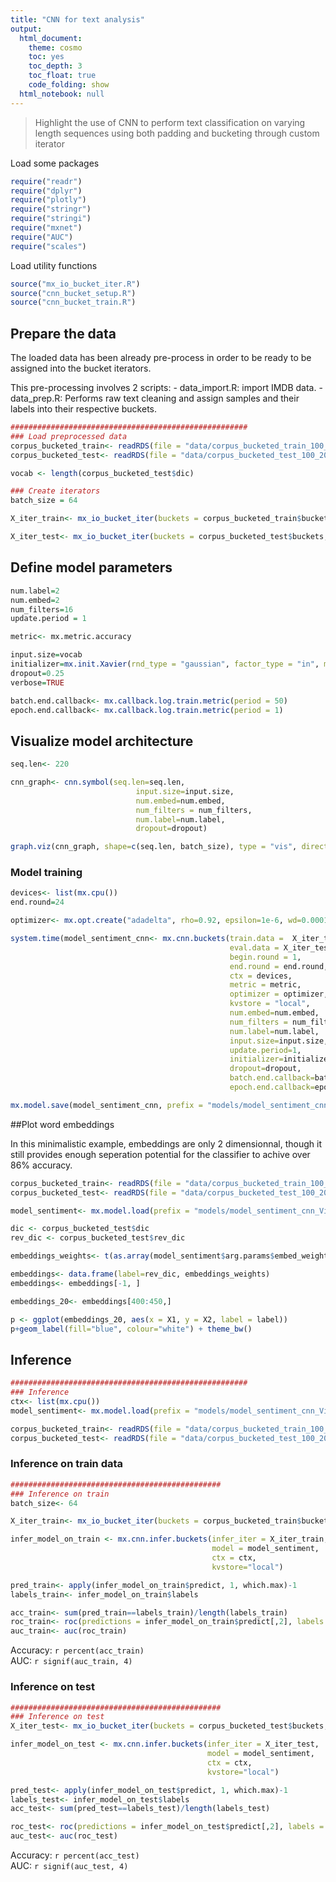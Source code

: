 ```yaml
---
title: "CNN for text analysis"
output:
  html_document:
    theme: cosmo
    toc: yes
    toc_depth: 3
    toc_float: true
    code_folding: show
  html_notebook: null
---
```


> Highlight the use of CNN to perform text classification on varying length sequences using both padding and bucketing through custom iterator


Load some packages

```r
require("readr")
require("dplyr")
require("plotly")
require("stringr")
require("stringi")
require("mxnet")
require("AUC")
require("scales")
```


Load utility functions

```r
source("mx_io_bucket_iter.R")
source("cnn_bucket_setup.R")
source("cnn_bucket_train.R")
```


## Prepare the data

The loaded data has been already pre-process in order to be ready to be assigned into the bucket iterators. 

This pre-processing involves 2 scripts: 
- data_import.R: import IMDB data.
- data_prep.R: Performs raw text cleaning and assign samples and their labels into their respective buckets. 

```r

#####################################################
### Load preprocessed data
corpus_bucketed_train<- readRDS(file = "data/corpus_bucketed_train_100_200_300_500_800_left.rds")
corpus_bucketed_test<- readRDS(file = "data/corpus_bucketed_test_100_200_300_500_800_left.rds")

vocab <- length(corpus_bucketed_test$dic)

### Create iterators
batch_size = 64

X_iter_train<- mx_io_bucket_iter(buckets = corpus_bucketed_train$buckets, batch_size = batch_size, data_mask_element = 0, shuffle = T)

X_iter_test<- mx_io_bucket_iter(buckets = corpus_bucketed_test$buckets, batch_size = batch_size, data_mask_element = 0, shuffle = F)

```

## Define model parameters

```r

num.label=2
num.embed=2
num_filters=16
update.period = 1

metric<- mx.metric.accuracy

input.size=vocab
initializer=mx.init.Xavier(rnd_type = "gaussian", factor_type = "in", magnitude = 2)
dropout=0.25
verbose=TRUE

batch.end.callback<- mx.callback.log.train.metric(period = 50)
epoch.end.callback<- mx.callback.log.train.metric(period = 1)

```

## Visualize model architecture

```r

seq.len<- 220

cnn_graph<- cnn.symbol(seq.len=seq.len,
                            input.size=input.size,
                            num.embed=num.embed,
                            num_filters = num_filters,
                            num.label=num.label,
                            dropout=dropout)

graph.viz(cnn_graph, shape=c(seq.len, batch_size), type = "vis", direction = "LR", graph.height.px = 140)

```


### Model training

```r

devices<- list(mx.cpu())
end.round=24

optimizer<- mx.opt.create("adadelta", rho=0.92, epsilon=1e-6, wd=0.0001, clip_gradient=NULL, rescale.grad=1/batch_size)

system.time(model_sentiment_cnn<- mx.cnn.buckets(train.data =  X_iter_train,
                                                 eval.data = X_iter_test,
                                                 begin.round = 1, 
                                                 end.round = end.round, 
                                                 ctx = devices, 
                                                 metric = metric, 
                                                 optimizer = optimizer, 
                                                 kvstore = "local",
                                                 num.embed=num.embed, 
                                                 num_filters = num_filters,
                                                 num.label=num.label,
                                                 input.size=input.size,
                                                 update.period=1,
                                                 initializer=initializer,
                                                 dropout=dropout,
                                                 batch.end.callback=batch.end.callback,
                                                 epoch.end.callback=epoch.end.callback))

mx.model.save(model_sentiment_cnn, prefix = "models/model_sentiment_cnn_Visual_v5", iteration = 24)

```


##Plot word embeddings

In this minimalistic example, embeddings are only 2 dimensionnal, though it still provides enough seperation potential for the classifier to achive over 86% accuracy. 

```r

corpus_bucketed_train<- readRDS(file = "data/corpus_bucketed_train_100_200_300_500_800_left.rds")
corpus_bucketed_test<- readRDS(file = "data/corpus_bucketed_test_100_200_300_500_800_left.rds")

model_sentiment<- mx.model.load(prefix = "models/model_sentiment_cnn_Visual_v5", iteration = 24)

dic <- corpus_bucketed_test$dic
rev_dic <- corpus_bucketed_test$rev_dic

embeddings_weights<- t(as.array(model_sentiment$arg.params$embed_weight))

embeddings<- data.frame(label=rev_dic, embeddings_weights)
embeddings<- embeddings[-1, ]

embeddings_20<- embeddings[400:450,]

p <- ggplot(embeddings_20, aes(x = X1, y = X2, label = label))
p+geom_label(fill="blue", colour="white") + theme_bw()

```

## Inference

```r

#####################################################
### Inference
ctx<- list(mx.cpu())
model_sentiment<- mx.model.load(prefix = "models/model_sentiment_cnn_Visual_v5", iteration = 24)

corpus_bucketed_train<- readRDS(file = "data/corpus_bucketed_train_100_200_300_500_800_left.rds")
corpus_bucketed_test<- readRDS(file = "data/corpus_bucketed_test_100_200_300_500_800_left.rds")

```


### Inference on train data

```r

###############################################
### Inference on train
batch_size<- 64

X_iter_train<- mx_io_bucket_iter(buckets = corpus_bucketed_train$buckets, batch_size = batch_size, data_mask_element = 0, shuffle = F)

infer_model_on_train <- mx.cnn.infer.buckets(infer_iter = X_iter_train, 
                                             model = model_sentiment,
                                             ctx = ctx,
                                             kvstore="local")

pred_train<- apply(infer_model_on_train$predict, 1, which.max)-1
labels_train<- infer_model_on_train$labels

acc_train<- sum(pred_train==labels_train)/length(labels_train)
roc_train<- roc(predictions = infer_model_on_train$predict[,2], labels = factor(labels_train))
auc_train<- auc(roc_train)

```

Accuracy: `r percent(acc_train)`  
AUC: `r signif(auc_train, 4)`



### Inference on test

```r
###############################################
### Inference on test
X_iter_test<- mx_io_bucket_iter(buckets = corpus_bucketed_test$buckets, batch_size = 1, data_mask_element = 0, shuffle = F)

infer_model_on_test <- mx.cnn.infer.buckets(infer_iter = X_iter_test, 
                                            model = model_sentiment,
                                            ctx = ctx,
                                            kvstore="local")

pred_test<- apply(infer_model_on_test$predict, 1, which.max)-1
labels_test<- infer_model_on_test$labels
acc_test<- sum(pred_test==labels_test)/length(labels_test)

roc_test<- roc(predictions = infer_model_on_test$predict[,2], labels = factor(labels_test))
auc_test<- auc(roc_test)

```

Accuracy: `r percent(acc_test)`  
AUC: `r signif(auc_test, 4)`

